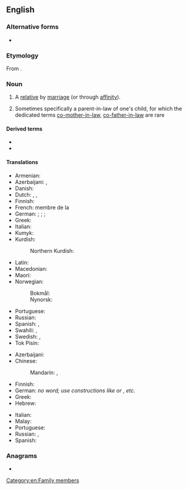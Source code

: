 {{also|inlaw|-in-law}}
==English==

===Alternative forms===
* {{alter|en|inlaw}}

===Etymology===
From {{m|en|-in-law}}.

===Noun===
{{en-noun|head=[[in]]-[[law]]}}

# {{lb|en|often|in the plural}} A [[relative]] by [[marriage]] (or through [[affinity]]).
#: {{syn|en|affine}}
# Sometimes specifically a parent-in-law of one's child, for which the dedicated terms [[co-mother-in-law]], [[co-father-in-law]] are rare

====Derived terms====
* {{l|en|co-in-law}}
* {{l|en|-in-law}}

====Translations====
{{trans-top|relative by marriage}}
* Armenian: {{t+|hy|խնամի}}
* Azerbaijani: {{t+|az|qayın}}, {{t+|az|quda}}
* Danish: {{q|in-laws}} {{t|da|svigerfamilie|c}}
* Dutch: {{t|nl|[[aangetrouwd]] [[familielid]]}}, {{t+|nl|schoonfamilie|p}}, {{t+|nl|aanverwant}}
* Finnish: {{t|fi|[[puoliso|puolison]] [[sukulainen]]}}
* French: membre de la {{t+|fr|belle-famille|f}}
* German: {{t|de|[[angeheiratet]]er [[Verwandter]]}}; {{l|de|Anverwandter}}; {{q|collective, informal}} {{l|de|Schwiegerfamilie}}; {{q|loosely}} {{l|de|Schwager}}
* Greek: {{qualifier|plural}} {{t+|el|πεθερικά|n-p}}
* Italian: {{t|it|parente acquisito|m}}
* Kumyk: {{t|kum|къайын}}
* Kurdish:
*: Northern Kurdish: {{t|kmr|хнами}}
{{trans-mid}}
* Latin: {{t-check|la|[[politicus]] [[relativus]]|m}}
* Macedonian: {{t|mk|сват|m}}
* Maori: {{t|mi|kaireperepe}}
* Norwegian:
*: Bokmål: {{q|in-laws}} {{t+|nb|svigerfamilie|m}}
*: Nynorsk: {{q|in-laws}} {{t|nn|svigerfamilie|m}}
* Portuguese: {{t+|pt|afim|m|f}}
* Russian: {{t|ru|[[родня́]] ([[с|со]] [[сторона|стороны́]] [[муж|му́жа]]/[[жена|жены́]])|f}}
* Spanish: {{t|es|[[relativo]] ([[político]])|m}}, {{t|es|familia política|f}}
* Swahili: {{t+|sw|shemeji}}, {{t+|sw|mkwe}}
* Swedish: {{t|sv|släkting genom giftermål}}, {{t+|sv|ingift}}
* Tok Pisin: {{t|tpi|tambu}}
{{trans-bottom}}

{{trans-top|parent-in-law of one's child}}
* Azerbaijani: {{t+|az|quda}}
* Chinese:
*: Mandarin: {{t+|cmn|親家|sc=Hani}}, {{t+|cmn|亲家|tr=qìngjiā, qīngjiā|sc=Hani}}
* Finnish: {{t|fi|[[lapsen]] [[appivanhempi]]}}
* German: ''no word; use constructions like'' {{l|de|[[Mutter]] [[meines]] [[Schwiegersohns]]}} ''or'' {{l|de|[[Schwiegermutter]] [[meiner]] [[Tochter]]}}, ''etc.''
* Greek: {{t+|el|συμπέθερος|m}}
* Hebrew: {{t|he|מחותן|tr=mekhutan}}
{{trans-mid}}
* Italian: {{t+|it|consuocero}}
* Malay: {{t|ms|besan}}
* Portuguese: {{t+|pt|consogro}}
* Russian: {{t+|ru|сват|m}}, {{t+|ru|сва́тья|f}} {{qualifier|colloquial}}
* Spanish: {{t+|es|consuegro}}
{{trans-bottom}}

{{trans-see|father-in-law}}

{{trans-see|mother-in-law}}

===Anagrams===
* {{anagrams|en|a=ailnw|Alwin|Wanli|Wilna|liwan|winal}}

[[Category:en:Family members]]